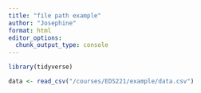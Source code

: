 ```yaml
---
title: "file path example"
author: "Josephine"
format: html
editor_options: 
  chunk_output_type: console
---
```


```r
library(tidyverse)
```

```r
data <- read_csv("/courses/EDS221/example/data.csv")
```


